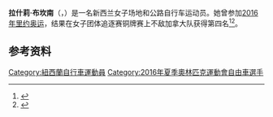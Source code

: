 {{Expand language|1=en|time=2020-10-18T18:40:38+00:00}}
'''拉什莉·布坎南'''（{{lang-en|Rushlee Buchanan}}，{{bd|1988年|1月20日||}}）是一名新西兰女子场地和公路自行车运动员。她曾参加[[2016年夏季奥林匹克运动会|2016年里约奥运]]，结果在女子团体追逐赛铜牌赛上不敌加拿大队获得第四名<ref>{{cite web |url=https://assetrio2016.azureedge.net/_odf-documents/c/t/CTW402100_Results_2016_08_13_ed629621_d5f8_4830_a2ea_fdf8eb207a52.pdf |title=Results and Final Classification |accessdate=2016-10-08 |work=Rio 2016|date=2016-08-13|archiveurl=https://web.archive.org/web/20161010152023/https://assetrio2016.azureedge.net/_odf-documents/c/t/CTW402100_Results_2016_08_13_ed629621_d5f8_4830_a2ea_fdf8eb207a52.pdf|archivedate=2016-10-10}}</ref><ref>{{cite news|title=Rio Olympics 2016: Women's pursuit team to ride for bronze|url=http://www.nzherald.co.nz/sport/news/article.cfm?c_id=4&objectid=11693368|publisher=The New Zealand Herald|date=2016-08-14|accessdate=2017-02-06|archiveurl=https://web.archive.org/web/20160819115556/http://www.nzherald.co.nz/sport/news/article.cfm?c_id=4&objectid=11693368|archivedate=2016-08-19}}</ref>。

==参考资料==
{{reflist}}

{{DEFAULTSORT:Buchanan, Rushlee}}
[[Category:紐西蘭自行車運動員|Category:紐西蘭自行車運動員]]
[[Category:2016年夏季奧林匹克運動會自由車選手|Category:2016年夏季奧林匹克運動會自由車選手]]